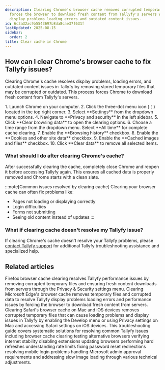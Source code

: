 ```yaml
---
description: Clearing Chrome's browser cache removes corrupted temporary files and
  forces the browser to download fresh content from Tallyfy's servers which resolves
  display problems loading errors and outdated content issues.
id: 6c3a32ac9b5543697b8da8cae37f631f
lastUpdated: 2025-08-15
sidebar:
  order: 2
title: Clear cache in Chrome
---
```



## How can I clear Chrome's browser cache to fix Tallyfy issues?

Clearing Chrome's cache resolves display problems, loading errors, and outdated content issues in Tallyfy by removing stored temporary files that may be corrupted or outdated. This process forces Chrome to download fresh content from Tallyfy's servers.

<Steps>
1. Launch Chrome on your computer.
2. Click the three-dot menu icon (⋮) located in the top right corner.
3. Select **Settings** from the dropdown menu options.
4. Navigate to **Privacy and security** in the left sidebar.
5. Click **Clear browsing data** to open the clearing options.
6. Choose a time range from the dropdown menu. Select **All time** for complete cache clearing.
7. Enable the **Browsing history** checkbox.
8. Enable the **Cookies and other site data** checkbox.
9. Enable the **Cached images and files** checkbox.
10. Click **Clear data** to remove all selected items.
</Steps>

### What should I do after clearing Chrome's cache?

After successfully clearing the cache, completely close Chrome and reopen it before accessing Tallyfy again. This ensures all cached data is properly removed and Chrome starts with a clean slate.

:::note[Common issues resolved by clearing cache]
Clearing your browser cache can often fix problems like:
- Pages not loading or displaying correctly
- Login difficulties
- Forms not submitting
- Seeing old content instead of updates
:::

### What if clearing cache doesn't resolve my Tallyfy issue?

If clearing Chrome's cache doesn't resolve your Tallyfy problems, please [contact Tallyfy support](https://tallyfy.com/contact-us/) for additional Tallyfy troubleshooting assistance and specialized help.


## Related articles
<CardGrid>
<LinkTitleCard header="<b>Troubleshooting > Clear cache in Firefox</b>" href="/products/pro/miscellaneous/troubleshooting/clear-cache-firefox/" > Firefox browser cache clearing resolves Tallyfy performance issues by removing corrupted temporary files and ensuring fresh content downloads from servers through the Privacy & Security settings menu. </LinkTitleCard>
<LinkTitleCard header="<b>Troubleshooting > Clear cache in Edge</b>" href="/products/pro/miscellaneous/troubleshooting/clear-cache-edge/" > Clearing Microsoft Edge's browser cache removes temporary files and corrupted data to resolve Tallyfy display problems loading errors and performance issues by forcing the browser to download fresh content from servers. </LinkTitleCard>
<LinkTitleCard header="<b>Troubleshooting > Clear cache in Safari</b>" href="/products/pro/miscellaneous/troubleshooting/clear-cache-safari/" > Clearing Safari's browser cache on Mac and iOS devices removes corrupted temporary files that can cause loading problems and display issues in Tallyfy by enabling the Develop menu or using Privacy settings on Mac and accessing Safari settings on iOS devices. </LinkTitleCard>
<LinkTitleCard header="<b>Miscellaneous > Troubleshooting</b>" href="/products/pro/miscellaneous/troubleshooting/" > This troubleshooting guide covers systematic solutions for resolving common Tallyfy issues including browser cache clearing testing alternative browsers verifying internet stability disabling extensions updating browsers performing hard refreshes understanding rate limits fixing password reset redirections resolving mobile login problems handling Microsoft admin approval requirements and addressing slow image loading through various technical adjustments. </LinkTitleCard>
</CardGrid>